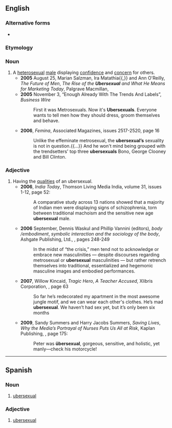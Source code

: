 {{also|übersexual}}
==English==

===Alternative forms===
* {{l|en|übersexual}}

===Etymology===
{{af|en|uber-|t1=above|sexual}}

===Noun===
{{en-noun}}

# A [[heterosexual]] [[male]] displaying [[confidence]] and [[concern]] for others.
#* '''2005''' August 25, Marian Salzman, Ira Matathia{{,}} and Ann O'Reilly, ''The Future of Men'', ''The Rise of the '''Ubersexual''' and What He Means for Marketing Today'', Palgrave Macmillan, {{ISBN|1403968829}}
#* '''2005''' November 3, “Enough Already With The Trends And Labels”, ''Business Wire''
#*: First it was Metrosexuals. Now it's '''Ubersexuals'''. Everyone wants to tell men how they should dress, groom themselves and behave.
#* '''2006''', ''Femina'', Associated Magazines, issues 2517-2520, page 16
#*: Unlike the effeminate metrosexual, the '''ubersexual’s''' sexuality is not in question.{{...}} And he won't mind being grouped with the trendsetters' top three '''ubersexuals''' Bono, George Clooney and Bill Clinton.

===Adjective===
{{en-adj}}

# Having the [[qualities]] of an ubersexual.
#* '''2006''', ''India Today'', Thomson Living Media India, volume 31, issues 1-12, page 52:
#*: A comparative study across 13 nations showed that a majority of Indian men were displaying signs of schizophrenia, torn between traditional machoism and the sensitive new age '''ubersexual''' male.
#* '''2006''' September, Dennis Waskul and Phillip Vannini (editors), ''body /embodiment'', ''symbolic interaction and the sociology of the body'', Ashgate Publishing, Ltd., {{ISBN|0754647269}}, pages 248-249
#*: In the midst of “the crisis,” men tend not to acknowledge or embrace new masculinities — despite discourses regarding metrosexual or '''ubersexual''' masculinities — but rather retrench themselves into traditional, essentialized and hegemonic masculine images and embodied performances.
#* '''2007''', Willow Kincaid, ''Tragic Hero'', ''A Teacher Accused'', Xlibris Corporation, {{ISBN|1425755178}}, page 63
#*: So far he’s redecorated my apartment in the most awesome jungle motif, and we can wear each other's clothes. He’s mad '''ubersexual'''. We haven’t had sex yet, but it’s only been six months<!--,-->
#* '''2009''', Sandy Summers and Harry Jacobs Summers, ''Saving Lives'', ''Why the Media’s Portrayal of Nurses Puts Us All at Risk'', Kaplan Publishing, {{ISBN|1427798451}}, page 175:
#*: Peter was '''übersexual''', gorgeous, sensitive, and holistic, yet manly—check his motorcycle!

----

==Spanish==

===Noun===
{{es-noun|m|ubersexuales}}

# [[#English|ubersexual]]

===Adjective===
{{es-adj-old|pl=ubersexuales}}

# [[#English|ubersexual]]

{{C|es|Sexuality}}